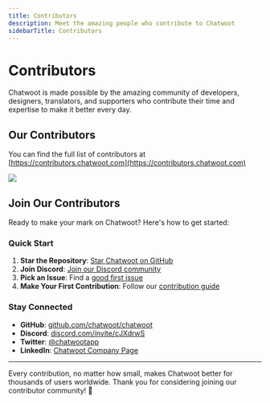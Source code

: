 ```yaml
---
title: Contributors
description: Meet the amazing people who contribute to Chatwoot
sidebarTitle: Contributors
---
```


# Contributors

Chatwoot is made possible by the amazing community of developers, designers, translators, and supporters who contribute their time and expertise to make it better every day.

## Our Contributors

You can find the full list of contributors at [https://contributors.chatwoot.com](https://contributors.chatwoot.com)

<a href="https://github.com/chatwoot/chatwoot/graphs/contributors"><img src="https://contributors.chatwoot.com/api/graph.svg?columns=30&size=32" /></a>

## Join Our Contributors

Ready to make your mark on Chatwoot? Here's how to get started:

### Quick Start

1. **Star the Repository**: [Star Chatwoot on GitHub](https://github.com/chatwoot/chatwoot)
2. **Join Discord**: [Join our Discord community](https://discord.com/invite/cJXdrwS)
3. **Pick an Issue**: Find a [good first issue](https://github.com/chatwoot/chatwoot/labels/good%20first%20issue)
4. **Make Your First Contribution**: Follow our [contribution guide](/contributing/introduction)

### Stay Connected

- **GitHub**: [github.com/chatwoot/chatwoot](https://github.com/chatwoot/chatwoot)
- **Discord**: [discord.com/invite/cJXdrwS](https://discord.com/invite/cJXdrwS)
- **Twitter**: [@chatwootapp](https://twitter.com/chatwootapp)
- **LinkedIn**: [Chatwoot Company Page](https://www.linkedin.com/company/chatwoot)

---

Every contribution, no matter how small, makes Chatwoot better for thousands of users worldwide. Thank you for considering joining our contributor community! 🙏 
